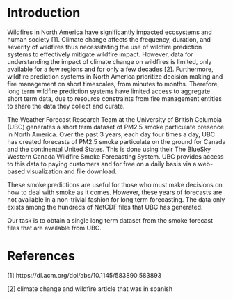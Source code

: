 # Introduction {#sec-introduction}

Wildfires in North America have significantly impacted ecosystems and human society [1]. Climate change affects the frequency, duration, and severity of wildfires thus necessitating the use of wildfire prediction systems to effectively mitigate wildfire impact. However, data for understanding the impact of climate change on wildfires is limited, only available for a few regions and for only a few decades [2]. Furthermore, wildfire prediction systems in North America prioritize decision making and fire management on short timescales, from minutes to months. Therefore, long term wildfire prediction systems have limited access to aggregate short term data, due to resource constraints from fire management entities to share the data they collect and curate. 

The Weather Forecast Research Team at the University of British Columbia (UBC) generates a short term dataset of PM2.5 smoke particulate presence in North America. Over the past 3 years, each day four times a day, UBC has created forecasts of PM2.5 smoke particulate on the ground for Canada and the continental United States. This is done using their The BlueSky Western Canada Wildfire Smoke Forecasting System. UBC provides access to this data to paying customers and for free on a daily basis via a web-based visualization and file download.

These smoke predictions are useful for those who must make decisions on how to deal with smoke as it comes. However, these years of forecasts are not available in a non-trivial fashion for long term forecasting. The data only exists among the hundreds of NetCDF files that UBC has generated.

Our task is to obtain a single long term dataset from the smoke forecast files that are available from UBC.

# References
[1] https://dl.acm.org/doi/abs/10.1145/583890.583893

[2] climate change and wildfire article that was in spanish